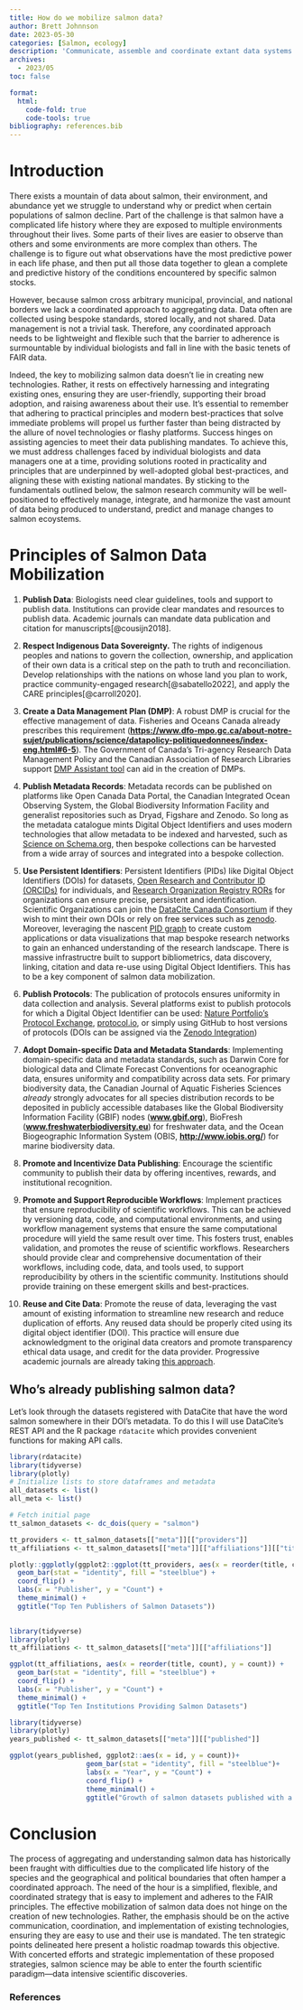 ```yaml
---
title: How do we mobilize salmon data?
author: Brett Johnnson
date: 2023-05-30
categories: [Salmon, ecology]
description: 'Communicate, assemble and coordinate extant data systems'
archives:
  - 2023/05
toc: false

format:
  html:
    code-fold: true
    code-tools: true
bibliography: references.bib
---
```


# Introduction

There exists a mountain of data about salmon, their environment, and abundance yet we struggle to understand why or predict when certain populations of salmon decline. Part of the challenge is that salmon have a complicated life history where they are exposed to multiple environments throughout their lives. Some parts of their lives are easier to observe than others and some environments are more complex than others. The challenge is to figure out what observations have the most predictive power in each life phase, and then put all those data together to glean a complete and predictive history of the conditions encountered by specific salmon stocks.

However, because salmon cross arbitrary municipal, provincial, and national borders we lack a coordinated approach to aggregating data. Data often are collected using bespoke standards, stored locally, and not shared. Data management is not a trivial task. Therefore, any coordinated approach needs to be lightweight and flexible such that the barrier to adherence is surmountable by individual biologists and fall in line with the basic tenets of FAIR data.

Indeed, the key to mobilizing salmon data doesn't lie in creating new technologies. Rather, it rests on effectively harnessing and integrating existing ones, ensuring they are user-friendly, supporting their broad adoption, and raising awareness about their use. It's essential to remember that adhering to practical principles and modern best-practices that solve immediate problems will propel us further faster than being distracted by the allure of novel technologies or flashy platforms. Success hinges on assisting agencies to meet their data publishing mandates. To achieve this, we must address challenges faced by individual biologists and data managers one at a time, providing solutions rooted in practicality and principles that are underpinned by well-adopted global best-practices, and aligning these with existing national mandates. By sticking to the fundamentals outlined below, the salmon research community will be well-positioned to effectively manage, integrate, and harmonize the vast amount of data being produced to understand, predict and manage changes to salmon ecoystems.

# Principles of Salmon Data Mobilization

1.  **Publish Data**: Biologists need clear guidelines, tools and support to publish data. Institutions can provide clear mandates and resources to publish data. Academic journals can mandate data publication and citation for manuscripts[@cousijn2018].

2.  **Respect Indigenous Data Sovereignty.** The rights of indigenous peoples and nations to govern the collection, ownership, and application of their own data is a critical step on the path to truth and reconciliation. Develop relationships with the nations on whose land you plan to work, practice community-engaged research[@sabatello2022], and apply the CARE principles[@carroll2020].

3.  **Create a Data Management Plan (DMP)**: A robust DMP is crucial for the effective management of data. Fisheries and Oceans Canada already prescribes this requirement ([**https://www.dfo-mpo.gc.ca/about-notre-sujet/publications/science/datapolicy-politiquedonnees/index-eng.html#6-5**](https://www.dfo-mpo.gc.ca/about-notre-sujet/publications/science/datapolicy-politiquedonnees/index-eng.html#6-5)). The Government of Canada's Tri-agency Research Data Management Policy and the Canadian Association of Research Libraries support [DMP Assistant tool](https://assistant.portagenetwork.ca/about_us) can aid in the creation of DMPs.

4.  **Publish Metadata Records**: Metadata records can be published on platforms like Open Canada Data Portal, the Canadian Integrated Ocean Observing System, the Global Biodiversity Information Facility and generalist repositories such as Dryad, Figshare and Zenodo. So long as the metadata catalogue mints Digital Object Identifiers and uses modern technologies that allow metadata to be indexed and harvested, such as [Science on Schema.org](https://doi.org/10.5281/zenodo.7872383), then bespoke collections can be harvested from a wide array of sources and integrated into a bespoke collection.

5.  **Use Persistent Identifiers**: Persistent Identifiers (PIDs) like Digital Object Identifiers (DOIs) for datasets, [Open Research and Contributor ID (ORCIDs)](https://orcid.org/) for individuals, and [Research Organization Registry RORs](https://ror.org/) for organizations can ensure precise, persistent and identification. Scientific Organizations can join the [DataCite Canada Consortium](https://www.crkn-rcdr.ca/en/datacite-canada-consortium) if they wish to mint their own DOIs or rely on free services such as [zenodo](https://zenodo.org/). Moreover, leveraging the nascent [PID graph](https://doi.org/10.1016/j.patter.2020.100180) to create custom applications or data visualizations that map bespoke research networks to gain an enhanced understanding of the research landscape. There is massive infrastructre built to support bibliometrics, data discovery, linking, citation and data re-use using Digital Object Identifiers. This has to be a key component of salmon data mobilization.

6.  **Publish Protocols**: The publication of protocols ensures uniformity in data collection and analysis. Several platforms exist to publish protocols for which a Digital Object Identifier can be used: [Nature Portfolio's Protocol Exchange](https://protocolexchange.researchsquare.com/), [protocol.io](https://www.protocols.io/plans/academia), or simply using GitHub to host versions of protocols (DOIs can be assigned via the [Zenodo Integration](https://docs.github.com/en/repositories/archiving-a-github-repository/referencing-and-citing-content))

7.  **Adopt Domain-specific Data and Metadata Standards**: Implementing domain-specific data and metadata standards, such as Darwin Core for biological data and Climate Forecast Conventions for oceanographic data, ensures uniformity and compatibility across data sets. For primary biodiversity data, the Canadian Journal of Aquatic Fisheries Sciences *already* strongly advocates for all species distribution records to be deposited in publicly accessible databases like the Global Biodiversity Information Facility (GBIF) nodes ([**www.gbif.org**](http://www.gbif.org/)), BioFresh ([**www.freshwaterbiodiversity.eu**](http://www.freshwaterbiodiversity.eu/)) for freshwater data, and the Ocean Biogeographic Information System (OBIS, [**http://www.iobis.org/**](http://www.iobis.org/)) for marine biodiversity data.

8.  **Promote and Incentivize Data Publishing**: Encourage the scientific community to publish their data by offering incentives, rewards, and institutional recognition.

9.  **Promote and Support Reproducible Workflows**: Implement practices that ensure reproducibility of scientific workflows. This can be achieved by versioning data, code, and computational environments, and using workflow management systems that ensure the same computational procedure will yield the same result over time. This fosters trust, enables validation, and promotes the reuse of scientific workflows. Researchers should provide clear and comprehensive documentation of their workflows, including code, data, and tools used, to support reproducibility by others in the scientific community. Institutions should provide training on these emergent skills and best-practices.

10. **Reuse and Cite Data**: Promote the reuse of data, leveraging the vast amount of existing information to streamline new research and reduce duplication of efforts. Any reused data should be properly cited using its digital object identifier (DOI). This practice will ensure due acknowledgment to the original data creators and promote transparency ethical data usage, and credit for the data provider. Progressive academic journals are already taking [this approach](https://www.nature.com/articles/sdata2018259).

## Who's already publishing salmon data?

Let's look through the datasets registered with DataCite that have the word salmon somewhere in their DOI's metadata. To do this I will use DataCite's REST API and the R package `rdatacite` which provides convenient functions for making API calls.

```r
library(rdatacite)
library(tidyverse)
library(plotly)
# Initialize lists to store dataframes and metadata
all_datasets <- list()
all_meta <- list()

# Fetch initial page
tt_salmon_datasets <- dc_dois(query = "salmon")

tt_providers <- tt_salmon_datasets[["meta"]][["providers"]]
tt_affiliations <- tt_salmon_datasets[["meta"]][["affiliations"]][["title"]]

plotly::ggplotly(ggplot2::ggplot(tt_providers, aes(x = reorder(title, count), y = count)) +
  geom_bar(stat = "identity", fill = "steelblue") +
  coord_flip() +
  labs(x = "Publisher", y = "Count") +
  theme_minimal() +
  ggtitle("Top Ten Publishers of Salmon Datasets")) 
  
```

```r
library(tidyverse)
library(plotly)
tt_affiliations <- tt_salmon_datasets[["meta"]][["affiliations"]]

ggplot(tt_affiliations, aes(x = reorder(title, count), y = count)) +
  geom_bar(stat = "identity", fill = "steelblue") +
  coord_flip() +
  labs(x = "Publisher", y = "Count") +
  theme_minimal() +
  ggtitle("Top Ten Institutions Providing Salmon Datasets")

```

```r
library(tidyverse)
library(plotly)
years_published <- tt_salmon_datasets[["meta"]][["published"]]

ggplot(years_published, ggplot2::aes(x = id, y = count))+
                   geom_bar(stat = "identity", fill = "steelblue")+
                   labs(x = "Year", y = "Count") +
                   coord_flip() +
                   theme_minimal() +
                   ggtitle("Growth of salmon datasets published with a DOI")
```

# Conclusion

The process of aggregating and understanding salmon data has historically been fraught with difficulties due to the complicated life history of the species and the geographical and political boundaries that often hamper a coordinated approach. The need of the hour is a simplified, flexible, and coordinated strategy that is easy to implement and adheres to the FAIR principles. The effective mobilization of salmon data does not hinge on the creation of new technologies. Rather, the emphasis should be on the active communication, coordination, and implementation of existing technologies, ensuring they are easy to use and their use is mandated. The ten strategic points delineated here present a holistic roadmap towards this objective. With concerted efforts and strategic implementation of these proposed strategies, salmon science may be able to enter the fourth scientific paradigm---data intensive scientific discoveries.

### References
